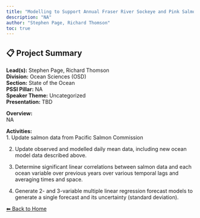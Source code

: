 ---
title: "Modelling to Support Annual Fraser River Sockeye and Pink Salmon Forecasts"
description: "NA"
author: "Stephen Page, Richard Thomson"
toc: true
---

## 📋 Project Summary

**Lead(s):** Stephen Page, Richard Thomson  
**Division:** Ocean Sciences (OSD)  
**Section:** State of the Ocean  
**PSSI Pillar:** NA  
**Speaker Theme:** Uncategorized  
**Presentation:** TBD  

**Overview:**  
NA   

**Activities:**  
1.	Update salmon data from Pacific Salmon Commission
2.	Update observed and modelled daily mean data, including new ocean model data described above.
3.	Determine significant linear correlations between salmon data and each ocean variable over previous years over various temporal lags and averaging times and space.
4.	Generate 2- and 3-variable multiple linear regression forecast models to generate a single forecast and its uncertainty (standard deviation).

[⬅ Back to Home](../index.qmd)
